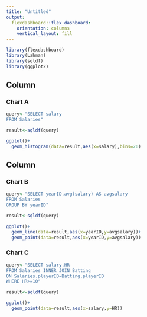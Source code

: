 ```yaml
---
title: "Untitled"
output: 
  flexdashboard::flex_dashboard:
    orientation: columns
    vertical_layout: fill
---
```


```r
library(flexdashboard)
library(Lahman)
library(sqldf)
library(ggplot2)
```

Column {data-width=650}
-----------------------------------------------------------------------

### Chart A

```r
query<-"SELECT salary
FROM Salaries"

result<-sqldf(query)

ggplot()+
  geom_histogram(data=result,aes(x=salary),bins=20)
```

Column {data-width=350}
-----------------------------------------------------------------------

### Chart B

```r
query<-"SELECT yearID,avg(salary) AS avgsalary
FROM Salaries
GROUP BY yearID"

result<-sqldf(query)

ggplot()+
  geom_line(data=result,aes(x=yearID,y=avgsalary))+
  geom_point(data=result,aes(x=yearID,y=avgsalary))
```

### Chart C

```r
query<-"SELECT salary,HR
FROM Salaries INNER JOIN Batting
ON Salaries.playerID=Batting.playerID
WHERE HR>=10"

result<-sqldf(query)

ggplot()+
  geom_point(data=result,aes(x=salary,y=HR))
```

